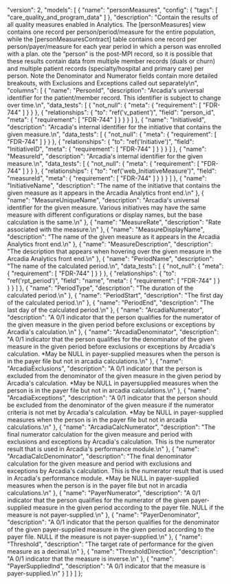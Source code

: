   "version": 2,
  "models": [
    {
      "name": "personMeasures",
      "config": {
        "tags": [
          "care_quality_and_program_data"
        ]
      },
      "description": "Contain the results of all quality measures enabled in Analytics. The [personMeasures] view contains one record per person/period/measure for the entire population, while the [personMeasuresContract] table contains one record per person/payer/measure for each year period in which a person was enrolled with a plan. ote the “person” is the post-MPI record, so it is possible that these results contain data from multiple member records (duals or churn) and multiple patient records (specialty/hospital and primary care) per person. Note the Denominator and Numerator fields contain more detailed breakouts, with Exclusions and Exceptions called out separately\n",
      "columns": [
        {
          "name": "PersonId",
          "description": "Arcadia's universal identifier for the patient/member record. This identifier is subject to change over time.\n",
          "data_tests": [
            {
              "not_null": {
                "meta": {
                  "requirement": [
                    "FDR-744"
                  ]
                }
              }
            },
            {
              "relationships": {
                "to": "ref('v_patient')",
                "field": "person_id",
                "meta": {
                  "requirement": [
                    "FDR-744"
                  ]
                }
              }
            }
          ]
        },
        {
          "name": "InitiativeId",
          "description": "Arcadia's internal identifier for the initiative that contains the given measure.\n",
          "data_tests": [
            {
              "not_null": {
                "meta": {
                  "requirement": [
                    "FDR-744"
                  ]
                }
              }
            },
            {
              "relationships": {
                "to": "ref('Initiative')",
                "field": "InitiativeID",
                "meta": {
                  "requirement": [
                    "FDR-744"
                  ]
                }
              }
            }
          ]
        },
        {
          "name": "MeasureId",
          "description": "Arcadia's internal identifier for the given measure.\n",
          "data_tests": [
            {
              "not_null": {
                "meta": {
                  "requirement": [
                    "FDR-744"
                  ]
                }
              }
            },
            {
              "relationships": {
                "to": "ref('web_InitiativeMeasure')",
                "field": "measureId",
                "meta": {
                  "requirement": [
                    "FDR-744"
                  ]
                }
              }
            }
          ]
        },
        {
          "name": "InitiativeName",
          "description": "The name of the initiative that contains the given measure as it appears in the Arcadia Analytics front end.\n"
        },
        {
          "name": "MeasureUniqueName",
          "description": "Arcadia's universal identifier for the given measure. Various initiatives may have the same measure with different configurations or display names, but the base calculation is the same.\n"
        },
        {
          "name": "MeasureRate",
          "description": "Rate associated with the measure.\n"
        },
        {
          "name": "MeasureDisplayName",
          "description": "The name of the given measure as it appears in the Arcadia Analytics front end.\n"
        },
        {
          "name": "MeasureDescription",
          "description": "The description that appears when hovering over the given measure in the Arcadia Analytics front end.\n"
        },
        {
          "name": "PeriodName",
          "description": "The name of the calculated period.\n",
          "data_tests": [
            {
              "not_null": {
                "meta": {
                  "requirement": [
                    "FDR-744"
                  ]
                }
              }
            },
            {
              "relationships": {
                "to": "ref('rpt_period')",
                "field": "name",
                "meta": {
                  "requirement": [
                    "FDR-744"
                  ]
                }
              }
            }
          ]
        },
        {
          "name": "PeriodType",
          "description": "The duration of the calculated period.\n"
        },
        {
          "name": "PeriodStart",
          "description": "The first day of the calculated period.\n"
        },
        {
          "name": "PeriodEnd",
          "description": "The last day of the calculated period.\n"
        },
        {
          "name": "ArcadiaNumerator",
          "description": "A 0/1 indicator that the person qualifies for the numerator of the given measure in the given period before exclusions or exceptions by Arcadia's calculation.\n"
        },
        {
          "name": "ArcadiaDenominator",
          "description": "A 0/1 indicator that the person qualifies for the denominator of the given measure in the given period before exclusions or exceptions by Arcadia's calculation. *May be NULL in payer-supplied measures when the person is in the payer file but not in arcadia calculations.\n"
        },
        {
          "name": "ArcadiaExclusions",
          "description": "A 0/1 indicator that the person is excluded from the denominator of the given measure in the given period by Arcadia's calculation. *May be NULL in payersupplied measures when the person is in the payer file but not in arcadia calculations.\n"
        },
        {
          "name": "ArcadiaExceptions",
          "description": "A 0/1 indicator that the person should be excluded from the denominator of the given measure if the numerator criteria is not met by Arcadia's calculation. *May be NULL in payer-supplied measures when the person is in the payer file but not in arcadia calculations.\n"
        },
        {
          "name": "ArcadiaCalcNumerator",
          "description": "The final numerator calculation for the given measure and period with exclusions and exceptions by Arcadia's calculation. This is the numerator result that is used in Arcadia's performance module.\n"
        },
        {
          "name": "ArcadiaCalcDenominator",
          "description": "The final denominator calculation for the given measure and period with exclusions and exceptions by Arcadia's calculation. This is the numerator result that is used in Arcadia's performance module. *May be NULL in payer-supplied measures when the person is in the payer file but not in arcadia calculations.\n"
        },
        {
          "name": "PayerNumerator",
          "description": "A 0/1 indicator that the person qualifies for the numerator of the given payer-supplied measure in the given period according to the payer file. NULL if the measure is not payer-supplied.\n"
        },
        {
          "name": "PayerDenominator",
          "description": "A 0/1 indicator that the person qualifies for the denominator of the given payer-supplied measure in the given period according to the payer file. NULL if the measure is not payer-supplied.\n"
        },
        {
          "name": "Threshold",
          "description": "The target rate of performance for the given measure as a decimal.\n"
        },
        {
          "name": "ThresholdDirection",
          "description": "A 0/1 indicator that the measure is inverse.\n"
        },
        {
          "name": "PayerSuppliedInd",
          "description": "A 0/1 indicator that the measure is payer-supplied.\n"
        }
      ]
    }
  ]
};
